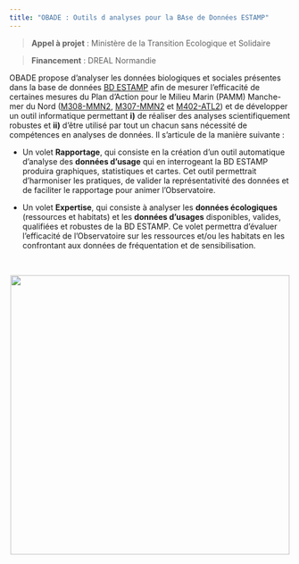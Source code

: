 ```yaml
---
title: "OBADE : Outils d analyses pour la BAse de Données ESTAMP"
---    
```


> **Appel à projet** :  Ministère de la Transition Ecologique et Solidaire 

> **Financement** :  DREAL Normandie

OBADE propose d’analyser les données biologiques et sociales présentes dans la base de données [BD ESTAMP](https://estamp.afbiodiversite.fr) afin de mesurer l’efficacité de certaines mesures du Plan d'Action pour le Milieu Marin (PAMM) Manche-mer du Nord ([M308-MMN2](http://www.dirm.memn.developpement-durable.gouv.fr/IMG/pdf/m308-mmn2_document-cadre_de_prefiguration_de_l_observatoire-post_procedure_passation_marches.pdf), [M307-MMN2](http://www.dirm.memn.developpement-durable.gouv.fr/preuves-objectives-de-realisation-des-actions-des-a924.html) et [M402-ATL2](http://www.dirm.memn.developpement-durable.gouv.fr/preuves-objectives-de-realisation-des-actions-des-a924.html)) et de développer un outil informatique permettant **i)** de réaliser des analyses scientifiquement robustes et **ii)** d’être utilisé par tout un chacun sans nécessité de compétences en analyses de données.
Il s’articule de la manière suivante : 

- Un volet **Rapportage**, qui consiste en la création d’un outil automatique d’analyse des **données d’usage** qui en interrogeant la BD ESTAMP produira graphiques, statistiques et cartes. Cet outil permettrait d’harmoniser les pratiques, de valider la représentativité des données et de faciliter le rapportage pour animer l’Observatoire.

- Un volet **Expertise**, qui consiste à analyser les **données écologiques** (ressources et habitats) et les **données d’usages** disponibles, valides, qualifiées et robustes de la BD ESTAMP. Ce volet permettra d’évaluer l’efficacité de l’Observatoire sur les ressources et/ou les habitats en les confrontant aux données de fréquentation et de sensibilisation.

<br>

<p align="center">
<img src="figures_divers/resume.png" width="500">
</p>

<br>

